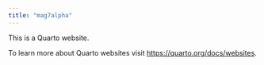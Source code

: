 ```yaml
---
title: "mag7alpha"
---
```


This is a Quarto website.

To learn more about Quarto websites visit <https://quarto.org/docs/websites>.
